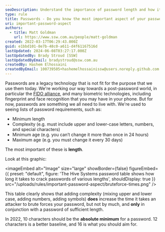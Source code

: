 ```yaml
---
seoDescription: Understand the importance of password length and how it affects security with The Hive Systems.
type: rule
title: Passwords - Do you know the most important aspect of your password?
uri: important-password-aspect
authors:
  - title: Matt Goldman
    url: https://www.ssw.com.au/people/matt-goldman
created: 2022-03-17T06:29:43.000Z
guid: e1bbd101-8e7b-48c0-a611-d4f61167516d
lastUpdated: 2024-06-08T03:27:17.000Z
lastUpdatedBy: Brady Stroud [SSW]
lastUpdatedByEmail: bradystroud@ssw.com.au
createdBy: Hashem Elhossaini
createdByEmail: 100739505+hashemelhossainissw@users.noreply.github.com
---
```


Passwords are a legacy technology that is not fit for the purpose that we use them today. We're working our way towards a post-password world, in particular the [FIDO alliance](https://fidoalliance.org), and many biometric technologies, including fingerprint and face recognition that you may have in your phone. But for now, passwords are something we all need to live with.
We're used to seeing lists of password requirements, such as:

- Minimum length
- Complexity (e.g. must include upper and lower-case letters, numbers, and special characters)
- Minimum age (e.g. you can’t change it more than once in 24 hours)
- Maximum age (e.g. you must change it every 30 days)

The most important of these is **length**.

Look at this graphic:


<imageEmbed
  alt="Image"
  size="large"
  showBorder={false}
  figureEmbed={{
    preset: "default",
    figure: 'The Hive Systems password table shows how long it takes to crack passwords of various lengths',
    shouldDisplay: true
  }}
  src="/uploads/rules/important-password-aspect/bruteforce-times.png"
/>

This table clearly shows that adding complexity (mixing upper and lower case, adding numbers, adding symbols) **does** increase the time it takes an attacker to brute forces your password, but not by much, and **only** in conjunction with a password of sufficient length.

In 2022, 10 characters should be the **absolute minimum** for a password. 12 characters is a better baseline, and 16 is what you should aim for.
